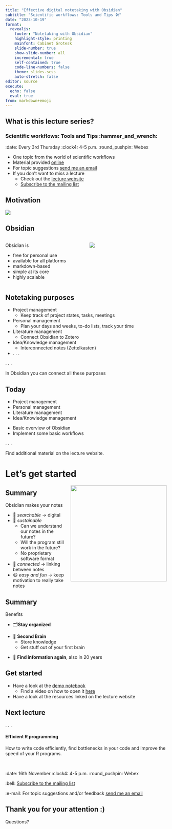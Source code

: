```yaml
---
title: "Effective digital notetaking with Obsidian"
subtitle: "Scientific workflows: Tools and Tips 🛠️"
date: "2023-10-19"
format: 
  revealjs:
    footer: "Notetaking with Obsidian"
    highlight-style: printing
    mainfont: Cabinet Grotesk
    slide-number: true
    show-slide-number: all
    incremental: true
    self-contained: true
    code-line-numbers: false
    theme: slides.scss
    auto-stretch: false
editor: source
execute: 
  echo: false
  eval: true
from: markdown+emoji
---
```


## What is this lecture series?

### Scientific workflows: Tools and Tips :hammer_and_wrench:

::: nonincremental
:date: Every 3rd Thursday :clock4: 4-5 p.m. :round_pushpin: Webex

-   One topic from the world of scientific workflows
-   Material provided [online](https://selinazitrone.github.io/tools_and_tips/)
-   For topic suggestions [send me an email](mailto:selina.baldauf@fu-berlin.de)
-   If you don't want to miss a lecture
    -   Check out the [lecture website](https://www.bcp.fu-berlin.de/en/graduiertenzentrum/promovierende/veranstaltungen/workshops/lecture-SB/index.html)
    -   [Subscribe to the mailing list](https://lists.fu-berlin.de/listinfo/toolsAndTips)
:::

## Motivation

![](images/2023_10_19_obsidian/title.png)

## Obsidian


:::{.columns}

:::{.column width="50%"}

Obsidian is

- free for personal use
- available for all platforms
- markdown-based
- simple at its core
- highly scalable

:::

:::{.column width="50%"}

![](images/2023_10_19_obsidian/obsidian-logo.png)

:::

:::

## Notetaking purposes

- Project management
  - Keep track of project states, tasks, meetings
- Personal management
  - Plan your days and weeks, to-do lists, track your time
- Literature management
  - Connect Obsidian to Zotero
- Idea/Knowledge management
  - Interconnected notes (Zettelkasten)
- . . .
  
. . . 

In Obsidian you can connect all these purposes

## Today

:::{.nonincremental}

- Project management
- Personal management
- Literature management
- Idea/Knowledge management

:::

- Basic overview of Obsidian
- Implement some basic workflows

. . .

Find additional material on the lecture website.

# Let's get started

![](images/2023_10_19_obsidian/obsidian-logo.png){style="float:right;padding: 0 0 0 10px;" fig-alt="Obsidian Logo" width="300"}

## Summary

Obsidian makes your notes

- 🔎 *searchable* -> digital
- 📆 *sustainable* 
	- Can we understand our notes in the future?
	- Will the program still work in the future?
	- No proprietary software format
- 🔗 *connected* -> linking between notes
- 😃 *easy and fun* -> keep motivation to really take notes

## Summary

Benefits

- 🗂️**Stay organized**

::: {.fragment}

:::{.nonincremental}

- 🧠 **Second Brain**
 	- Store knowledge
 	- Get stuff out of your first brain

:::

:::

- 💾 **Find information again**, also in 20 years

## Get started

- Have a look at the [demo notebook](https://github.com/selinaZitrone/notebook_demo)
  - Find a video on how to open it [here](https://youtu.be/PyiHAw8bIIc)
- Have a look at the resources linked on the lecture website

## Next lecture

. . .

#### Efficient R programming

How to write code efficiently, find bottlenecks in your code and improve the speed of your R programs.

<br>

:::{.fragment}

:date: 16th November :clock4: 4-5 p.m. :round_pushpin: Webex

:bell: [Subscribe to the mailing list](https://lists.fu-berlin.de/listinfo/toolsAndTips)

:e-mail: For topic suggestions and/or feedback [send me an email](mailto:selina.baldauf@fu-berlin.de)

:::

## Thank you for your attention :)
Questions?